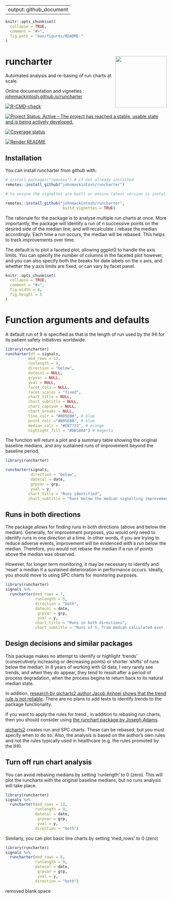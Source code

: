 
---
output: github_document
---

<!-- README.md is generated from README.Rmd. Please edit that file -->

```r
knitr::opts_chunk$set(
  collapse = TRUE,
  comment = "#>",
  fig.path = "man/figures/README-"
)
```

# runcharter <img src="man/figures/logo.png" width="160px" align="right" /> 


Automated analysis and re-basing of  run charts at scale.

Online documentation and vignettes : [johnmackintosh.github.io/runcharter](johnmackintosh.github.io/runcharter)


<!-- badges: start -->
[![R-CMD-check](https://github.com/johnmackintosh/runcharter/workflows/R-CMD-check/badge.svg)](https://github.com/johnmackintosh/runcharter/actions)

[![Project Status: Active – The project has reached a stable, usable state and is being actively developed.](https://www.repostatus.org/badges/latest/active.svg)](https://www.repostatus.org/#active)

[![Coverage status](https://codecov.io/gh/johnmackintosh/runcharter/branch/master/graph/badge.svg)](https://codecov.io/github/johnmackintosh/runcharter?branch=master)


[![Render README](https://github.com/johnmackintosh/runcharter/actions/workflows/render-readme.yaml/badge.svg)](https://github.com/johnmackintosh/runcharter/actions/workflows/render-readme.yaml)

<!-- badges: end -->


## Installation

You can install runcharter from github with:

```r
# install.packages("remotes") # if not already installed
remotes::install_github("johnmackintosh/runcharter")

# to ensure the vignettes are built or ensure latest version is installed:

remotes::install_github("johnmackintosh/runcharter", 
                         build_vignettes = TRUE)
```

The rationale for the package is to analyse multiple run charts at once.
More importantly, the package will identify a run of n successive points on the desired side of the median line, and will recalculate / rebase the median accordingly.
Each time a run occurs, the median will be rebased.
This helps to track improvements over time. 


The default is to plot a faceted plot, allowing ggplot2 to handle the axis limits. 
You can specify the number of columns in the faceted plot however, and you can also specify both the breaks for date labels on the x axis, and whether the y axis limits are fixed, or can vary by facet panel.



```r
knitr::opts_chunk$set(
  collapse = TRUE,
  comment = "#>",
  fig.width = 8,
  fig.height = 5
)
```


# Function arguments and defaults

A default run of 9 is specified as that is the length of run used by the IHI for its patient safety initiatives worldwide. 

```r

library(runcharter)
runcharter(df = signals,
          med_rows = 13,
          runlength = 9,
          direction = "below",
          datecol = NULL,
          grpvar = NULL,
          yval = NULL,
          facet_cols = NULL,
          facet_scales = "fixed",
          chart_title = NULL,
          chart_subtitle = NULL,
          chart_caption = NULL,
          chart_breaks = NULL,
          line_colr = "#005EB8", # blue
          point_colr ="#005EB8", # blue
          median_colr = "#E87722", # orange
          highlight_fill = "#DB1884") # magenta

```

The function will return a plot and a summary table showing the original baseline medians, and any sustained runs of improvement beyond the baseline period.


```r

library(runcharter)

runcharter(signals,
           direction = "below",
           datecol = date, 
           grpvar = grp,
           yval = y, 
          chart_title = "Runs identified",
          chart_subtitle = "Runs below the median signalling improvement")

```



## Runs in both directions

The package allows for finding runs in both directions (above and below the median). 
Generally, for improvement purposes, you would only need to identify runs in one direction at a time. 
In other words, if you are trying to reduce adverse events, improvement will be evidenced with a run below the median. Therefore, you would not rebase the median if a run of points above the median was observed. 

However, for longer term monitoring, it may be necessary to identify and 'reset' a median if a sustained deterioration in performance occurs. Ideally, you should move to using SPC charts for monitoring purposes.

```r
library(runcharter)
signals %>% 
  runcharter(med_rows = 7, 
             runlength = 5,
             direction = "both",
             datecol = date, 
              grpvar = grp,
              yval = y, 
             chart_title = "Runs in both directions",
             chart_subtitle = "Runs of 5, from median calculated over first 7 data points in each location")

```


## Design decisions and similar packages

This package makes no attempt to identify or highlight 'trends' (consecutively increasing or decreasing points) or shorter 'shifts' of runs below the median.
In 8 years of working with QI data, I very rarely see trends, and when they do appear, they tend to result after a period of process degradation, when the process begins to return back to its natural median state. 

In addition, [research by qicharts2 author Jacob Anhoej shows that the trend rule is not reliable](https://journals.plos.org/plosone/article?id=10.1371/journal.pone.0121349). There are no plans to add tests to identify trends to the package functionality.

If you want to apply the rules for trend , in addition to rebasing run charts, then you should consider using [the runchart package by Joseph Adams](https://github.com/jsphdms/runchart).


[qicharts2](https://github.com/anhoej/qicharts2) creates run and SPC charts. These can be rebased, but you must specify when to do so. Also, the analysis is based on the author's own rules and not the rules typically used in healthcare (e.g. the rules promoted by the IHI).


## Turn off run chart analysis

You can avoid rebasing medians by setting 'runlength' to 0 (zero).
This will plot the runcharts with the original baseline medians, but no runs analysis will take place.

```r
library(runcharter)
signals %>% 
  runcharter(med_rows = 13,
             runlength = 0, 
             datecol = date,
              grpvar = grp, 
              yval = y,
             direction = "both")

```

Similarly, you can plot basic line charts by setting 'med_rows' to 0 (zero)

```r
library(runcharter)
signals %>% 
  runcharter(med_rows = 0,
             runlength = 9, 
             datecol = date,
              grpvar = grp, 
              yval = y,
             direction = "both")

```
removed blank space

